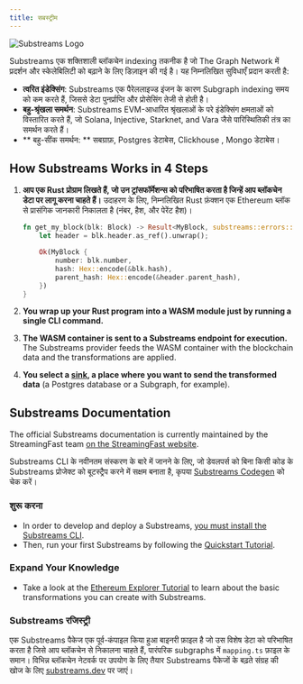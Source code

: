 ```yaml
---
title: सबस्ट्रीम
---
```


![Substreams Logo](/img/substreams-logo.png)

Substreams एक शक्तिशाली ब्लॉकचेन indexing तकनीक है जो The Graph Network में प्रदर्शन और स्केलेबिलिटी को बढ़ाने के लिए डिज़ाइन की गई है। यह निम्नलिखित सुविधाएँ प्रदान करती है:

- **त्वरित इंडेक्सिंग**: Substreams एक पैरेललाइज्ड इंजन के कारण Subgraph indexing समय को कम करते हैं, जिससे डेटा पुनर्प्राप्ति और प्रोसेसिंग तेजी से होती है।
- **बहु-श्रृंखला समर्थन**: Substreams EVM-आधारित श्रृंखलाओं के परे इंडेक्सिंग क्षमताओं को विस्तारित करते हैं, जो Solana, Injective, Starknet, and Vara जैसे पारिस्थितिकी तंत्र का समर्थन करते हैं।
- ** बहु-सींक समर्थन: ** सबग्राफ़, Postgres डेटाबेस, Clickhouse , Mongo डेटाबेस।

## How Substreams Works in 4 Steps

1. **आप एक Rust प्रोग्राम लिखते हैं, जो उन ट्रांसफॉर्मेशन्स को परिभाषित करता है जिन्हें आप ब्लॉकचेन डेटा पर लागू करना चाहते हैं।** उदाहरण के लिए, निम्नलिखित Rust फ़ंक्शन एक Ethereum ब्लॉक से प्रासंगिक जानकारी निकालता है (नंबर, हैश, और पेरेंट हैश)।

   ```rust
   fn get_my_block(blk: Block) -> Result<MyBlock, substreams::errors::Error> {
       let header = blk.header.as_ref().unwrap();

       Ok(MyBlock {
           number: blk.number,
           hash: Hex::encode(&blk.hash),
           parent_hash: Hex::encode(&header.parent_hash),
       })
   }
   ```

2. **You wrap up your Rust program into a WASM module just by running a single CLI command.**

3. **The WASM container is sent to a Substreams endpoint for execution.** The Substreams provider feeds the WASM container with the blockchain data and the transformations are applied.

4. **You select a [sink](https://substreams.streamingfast.io/documentation/consume/other-sinks), a place where you want to send the transformed data** (a Postgres database or a Subgraph, for example).

## Substreams Documentation

The official Substreams documentation is currently maintained by the StreamingFast team [on the StreamingFast website](https://substreams.streamingfast.io/).

Substreams CLI के नवीनतम संस्करण के बारे में जानने के लिए, जो डेवलपर्स को बिना किसी कोड के Substreams प्रोजेक्ट को बूटस्ट्रैप करने में सक्षम बनाता है, कृपया [Substreams Codegen](https://streamingfastio.medium.com/substreams-codegen-no-code-tool-to-bootstrap-your-project-a11efe0378c6) को चेक करें।

### शुरू करना

- In order to develop and deploy a Substreams, [you must install the Substreams CLI](https://substreams.streamingfast.io/documentation/consume/installing-the-cli).
- Then, run your first Substreams by following the [Quickstart Tutorial](https://substreams.streamingfast.io/documentation/develop/init-project).

### Expand Your Knowledge

- Take a look at the [Ethereum Explorer Tutorial](https://substreams.streamingfast.io/tutorials/evm) to learn about the basic transformations you can create with Substreams.

### Substreams रजिस्ट्र्री

एक Substreams पैकेज एक पूर्व-कंपाइल किया हुआ बाइनरी फ़ाइल है जो उस विशेष डेटा को परिभाषित करता है जिसे आप ब्लॉकचेन से निकालना चाहते हैं, पारंपरिक subgraphs में `mapping.ts` फ़ाइल के समान। विभिन्न ब्लॉकचेन नेटवर्क पर उपयोग के लिए तैयार Substreams पैकेजों के बढ़ते संग्रह की खोज के लिए [substreams.dev](https://substreams.dev/) पर जाएं।
